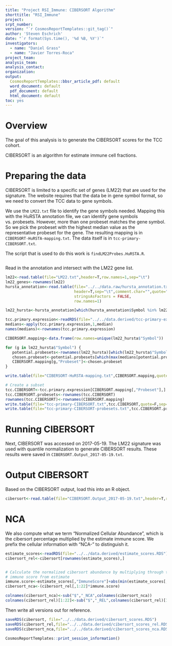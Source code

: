 ```yaml
---
title: "Project RSI_Immune: CIBERSORT Algorithm"
shorttitle: "RSI_Immune"
project: 
srpt_number: 
version: "`r CosmosReportTemplates::git_tag()`"
author: 'Steven Eschrich'
date: "`r format(Sys.time(), '%d %B, %Y')`"
investigators:
  - name: "Daniel Grass"
  - name: "Javier Torres-Roca"
project_team:
analysis_team:
analysis_contact:
organization: 
output:
  CosmosReportTemplates::bbsr_article_pdf: default
  word_document: default
  pdf_document: default
  html_document: default
toc: yes
---
```



# Overview
The goal of this analysis is to generate the CIBERSORT scores for the TCC cohort. 

CIBERSORT is an algorithm for estimate immune cell fractions.


# Preparing the data
CIBERSORT is limited to a specific set of genes (LM22) that are used for the signature. The website requires that the data be in gene symbol format, so we need to convert the TCC data to gene symbols.

We use the ```LM22.txt``` file to identify the gene symbols needed. Mapping this with the HuRSTA annotation file, we can identify gene symbols vs. probesets. However, more than one probeset matches the gene symbol. So we pick the probeset with the highest median value as the representative probeset for the gene. The resulting mapping is in ```CIBERSORT-HuRSTA-mapping.txt```. The data itself is in ```tcc-primary-CIBERSORT.txt```.

The script that is used to do this work is ```findLM22Probes.HuRSTA.R```.


```r

```


Read in the annotation and intersect with the LM22 gene list.
```r
lm22<-read.table(file="LM22.txt",header=T,row.names=1,sep="\t")
lm22_genes<-rownames(lm22)
hursta_annotation<-read.table(file="../../data.raw/hursta_annotation.txt",
                              header=T,sep="\t",comment.char="",quote="",
                              stringsAsFactors = FALSE,
                              row.names=1)

lm22_hursta<-hursta_annotation[which(hursta_annotation$Symbol %in% lm22_genes),]

```


```r
tcc.primary.expression<-readRDS(file="../../data.derived/tcc-primary-expression.RDS")
medians<-apply(tcc.primary.expression,1,median)
names(medians)<-rownames(tcc.primary.expression)

CIBERSORT.mapping<-data.frame(row.names=unique(lm22_hursta$"Symbol"))

for (g in lm22_hursta$"Symbol") {
   potential.probesets<-rownames(lm22_hursta)[which(lm22_hursta$"Symbol"==g)]
   chosen.probeset<-potential.probesets[which(max(medians[potential.probesets])==medians[potential.probesets])]
   CIBERSORT.mapping[g,"Probeset"]<-chosen.probeset
}

write.table(file="CIBERSORT-HuRSTA-mapping.txt",CIBERSORT.mapping,quote=F,sep="\t")
```

```r

# Create a subset
tcc.CIBERSORT<-tcc.primary.expression[CIBERSORT.mapping[,"Probeset"],]
tcc.CIBERSORT.probesets<-rownames(tcc.CIBERSORT)
rownames(tcc.CIBERSORT)<-rownames(CIBERSORT.mapping)
write.table(file="tcc-primary-CIBERSORT.txt",tcc.CIBERSORT,quote=F,sep="\t")
write.table(file="tcc-primary-CIBERSORT-probesets.txt",tcc.CIBERSORT.probesets,quote=F,sep="\t")
```

# Running CIBERSORT
Next, CIBERSORT was accessed on 2017-05-19. The LM22 signature was used with quantile normalization to generate CIBERSORT results. These results were saved in ```CIBERSORT.Output_2017-05-19.txt```. 

# Output CIBERSORT
Based on the CIBERSORT output, load this into an R object. 
```r
cibersort<-read.table(file="CIBERSORT.Output_2017-05-19.txt",header=T,row.names=1,sep="\t")
```

# NCA
We also compute what we term "Normalized Cellular Abundance", which is the cibersort percentage multiplied by the estimate
immune score. We prefix the cellular information with "NCA-" to distinguish it.
```r
estimate_scores<-readRDS(file="../../data.derived/estimate_scores.RDS")
cibersort_rel<-cibersort[rownames(estimate_scores),]


# Calculate the normalized cibersort abundance by multiplying through the
# immune score from estimate
immune.score<-estimate_scores[,"ImmuneScore"]+abs(min(estimate_scores[,"ImmuneScore"]))
cibersort_nca<-(cibersort_rel[,1:22]*immune.score)

colnames(cibersort_nca)<-sub("$","_NCA",colnames(cibersort_nca))
colnames(cibersort_rel)[1:22]<-sub("$","_REL",colnames(cibersort_rel)[1:22])

```

Then write all versions out for reference.
```r
saveRDS(cibersort, file="../../data.derived/cibersort_scores.RDS")
saveRDS(cibersort_rel,file="../../data.derived/cibersort_scores_rel.RDS")
saveRDS(cibersort_nca,file="../../data.derived/cibersort_scores_nca.RDS")

```


```r
CosmosReportTemplates::print_session_information()
```
